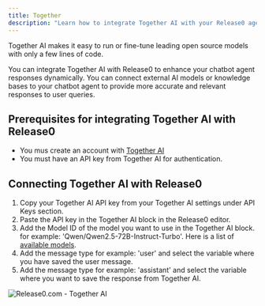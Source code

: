 ```yaml
---
title: Together
description: "Learn how to integrate Together AI with your Release0 agent to leverage powerful open-source models for enhanced chatbot responses."
---
```


Together AI makes it easy to run or fine-tune leading open source models with only a few lines of code. 

You can integrate Together AI with Release0 to enhance your chatbot agent responses dynamically. You can connect external AI models or knowledge bases to your chatbot agent to provide more accurate and relevant responses to user queries.

## Prerequisites for integrating Together AI with Release0

- You mus create an account with [Together AI](https://www.together.ai/)
- You must have an API key from Together AI for authentication.


## Connecting Together AI with Release0

1. Copy your Together AI API key from your Together AI settings under API Keys section.
2. Paste the API key in the Together AI block in the Release0 editor.
3. Add the Model ID of the model you want to use in the Together AI block. for example: 'Qwen/Qwen2.5-72B-Instruct-Turbo'. Here is a list of [available models](https://docs.together.ai/docs/inference-models#chat-models).
4. Add the message type for example: 'user' and select the variable where you have saved the user message.
5. Add the message type for example: 'assistant' and select the variable where you want to save the response from Together AI.

<Frame style={{ maxWidth: '600px' }}>
  <img src="/images/blocks/integrations/together.png" alt="Release0.com - Together AI" />
</Frame>


